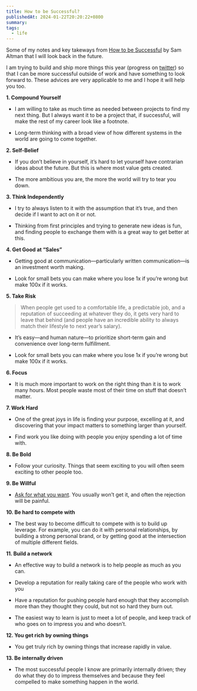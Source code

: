 ```yaml
---
title: How to be Successful?
publishedAt: 2024-01-22T20:20:22+0800
summary:
tags:
  - life
---
```


Some of my notes and key takeways from [How to be Successful](https://blog.samaltman.com/how-to-be-successful) by Sam Altman that I will look back in the future.

I am trying to build and ship more things this year (progress on [twitter](https://twitter.com/_weichunnn)) so that I can be more successful outside of work and have something to look forward to. These advices are very applicable to me and I hope it will help you too.

**1. Compound Yourself**

- I am willing to take as much time as needed between projects to find my next thing. But I always want it to be a project that, if successful, will make the rest of my career look like a footnote.

- Long-term thinking with a broad view of how different systems in the world are going to come together.

**2. Self-Belief**

- If you don’t believe in yourself, it’s hard to let yourself have contrarian ideas about the future. But this is where most value gets created.

- The more ambitious you are, the more the world will try to tear you down.

**3. Think Independently**

- I try to always listen to it with the assumption that it’s true, and then decide if I want to act on it or not.

- Thinking from first principles and trying to generate new ideas is fun, and finding people to exchange them with is a great way to get better at this.

**4. Get Good at “Sales”**

- Getting good at communication—particularly written communication—is an investment worth making.

- Look for small bets you can make where you lose 1x if you’re wrong but make 100x if it works.

**5. Take Risk**

> When people get used to a comfortable life, a predictable job, and a reputation of succeeding at whatever they do, it gets very hard to leave that behind (and people have an incredible ability to always match their lifestyle to next year’s salary).

- It’s easy—and human nature—to prioritize short-term gain and convenience over long-term fulfillment.

- Look for small bets you can make where you lose 1x if you’re wrong but make 100x if it works.

**6. Focus**

- It is much more important to work on the right thing than it is to work many hours. Most people waste most of their time on stuff that doesn’t matter.

**7. Work Hard**

- One of the great joys in life is finding your purpose, excelling at it, and discovering that your impact matters to something larger than yourself.

- Find work you like doing with people you enjoy spending a lot of time with.

**8. Be Bold**

- Follow your curiosity. Things that seem exciting to you will often seem exciting to other people too.

**9. Be Willful**

- [Ask for what you want](https://weichun.xyz/blog/ask-for-what-you-want). You usually won’t get it, and often the rejection will be painful.

**10. Be hard to compete with**

- The best way to become difficult to compete with is to build up leverage. For example, you can do it with personal relationships, by building a strong personal brand, or by getting good at the intersection of multiple different fields.

**11. Build a network**

- An effective way to build a network is to help people as much as you can.

- Develop a reputation for really taking care of the people who work with you

- Have a reputation for pushing people hard enough that they accomplish more than they thought they could, but not so hard they burn out.

- The easiest way to learn is just to meet a lot of people, and keep track of who goes on to impress you and who doesn’t.

**12. You get rich by owning things**

- You get truly rich by owning things that increase rapidly in value.

**13. Be internally driven**

- The most successful people I know are primarily internally driven; they do what they do to impress themselves and because they feel compelled to make something happen in the world.
